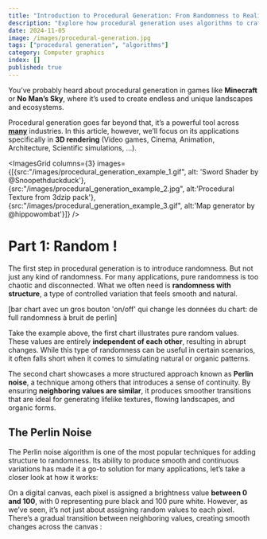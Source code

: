 ```yaml
---
title: "Introduction to Procedural Generation: From Randomness to Realism"
description: "Explore how procedural generation uses algorithms to craft unique landscapes, textures, and environments through hands-on examples"
date: 2024-11-05
image: /images/procedural-generation.jpg
tags: ["procedural generation", "algorithms"]
category: Computer graphics
index: []
published: true
---
```


You’ve probably heard about procedural generation in games like **Minecraft** or **No Man’s Sky**,
where it’s used to create endless and unique landscapes and ecosystems.

<SpacerS />

Procedural generation goes far beyond that, it’s a powerful tool across <u>**many**</u> industries. 
In this article, however, we’ll focus on its applications specifically in **3D rendering** 
(Video games, Cinema, Animation, Architecture, Scientific simulations, ...). 

<SpacerM />

<ImagesGrid columns={3} images={[{src:"/images/procedural_generation_example_1.gif", alt: 'Sword Shader by @Snoopethduckduck'}, {src:"/images/procedural_generation_example_2.jpg", alt:'Procedural Texture from 3dzip pack'}, {src:"/images/procedural_generation_example_3.gif", alt:'Map generator by @hippowombat'}]} />

# Part 1: Random !

The first step in procedural generation is to introduce randomness. But 
not just any kind of randomness. For many applications, pure 
randomness is too chaotic and disconnected. What we often need is **randomness with 
structure**, a type of controlled variation that feels smooth and natural.

<SpacerS />

[bar chart avec un gros bouton 'on/off' qui change les données du chart: de full randomness à bruit de perlin]

<SpacerS />

Take the example above, the first chart illustrates pure random values. 
These values are entirely **independent of each other**, resulting in 
abrupt changes. While this type of randomness can 
be useful in certain scenarios, it often falls short when it comes to 
simulating natural or organic patterns.

<SpacerS />

The second chart showcases a more structured approach known as **Perlin noise**, 
a technique among others that introduces a sense of continuity. By ensuring 
**neighboring values are similar**, it produces smoother transitions that are ideal 
for generating lifelike textures, flowing landscapes, and organic forms.

<SpacerS />

## The Perlin Noise

The Perlin noise algorithm is one of the most popular techniques for adding 
structure to randomness. Its ability to produce smooth and continuous variations 
has made it a go-to solution for many applications, let’s take a closer look at how it works:

<SpacerS />


On a digital canvas, each pixel is assigned a brightness value **between 0 and 100**, 
with 0 representing pure black and 100 pure white. However, as we’ve seen, it’s 
not just about assigning random values to each pixel. There’s a gradual transition 
between neighboring values, creating smooth changes across the canvas :

<SpacerS />

<PerlinNoiseGenerator />

<SpacerS />
